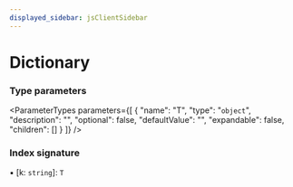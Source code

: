 ```yaml
---
displayed_sidebar: jsClientSidebar
---
```



# Dictionary

### Type parameters

<ParameterTypes parameters={[
  {
    "name": "T",
    "type": "`object`",
    "description": "",
    "optional": false,
    "defaultValue": "",
    "expandable": false,
    "children": []
  }
]} />

### Index signature

▪ [k: `string`]: `T`
